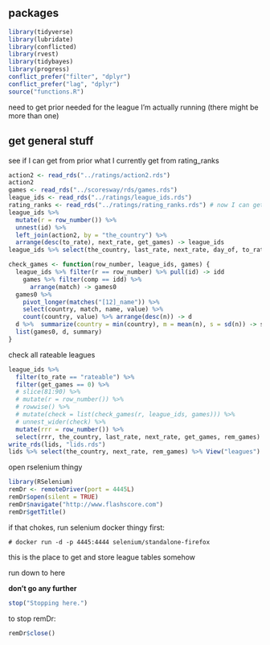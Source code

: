 ## packages

```r
library(tidyverse)
library(lubridate)
library(conflicted)
library(rvest)
library(tidybayes)
library(progress)
conflict_prefer("filter", "dplyr")
conflict_prefer("lag", "dplyr")
source("functions.R")
```

need to get prior needed for the league I'm actually running (there might be more than one)

## get general stuff

see if I can get from prior what I currently get from rating_ranks

```r
action2 <- read_rds("../ratings/action2.rds")
action2
games <- read_rds("../scoresway/rds/games.rds")
league_ids <- read_rds("../ratings/league_ids.rds")
rating_ranks <- read_rds("../ratings/rating_ranks.rds") # now I can get these from same folder as games
league_ids %>% 
  mutate(r = row_number()) %>% 
  unnest(id) %>% 
  left_join(action2, by = "the_country") %>% 
  arrange(desc(to_rate), next_rate, get_games) -> league_ids
league_ids %>% select(the_country, last_rate, next_rate, day_of, to_rate, get_games) 
```


```r
check_games <- function(row_number, league_ids, games) {
  league_ids %>% filter(r == row_number) %>% pull(id) -> idd
    games %>% filter(comp == idd) %>% 
      arrange(match) -> games0 
  games0 %>% 
    pivot_longer(matches("[12]_name")) %>%
    select(country, match, name, value) %>% 
    count(country, value) %>% arrange(desc(n)) -> d
  d %>%  summarize(country = min(country), m = mean(n), s = sd(n)) -> summary
  list(games0, d, summary)
}
```




check all rateable leagues



```r
league_ids %>%
  filter(to_rate == "rateable") %>%
  filter(get_games == 0) %>% 
  # slice(81:90) %>%
  # mutate(r = row_number()) %>%
  # rowwise() %>%
  # mutate(check = list(check_games(r, league_ids, games))) %>%
  # unnest_wider(check) %>% 
  mutate(rrr = row_number()) %>% 
  select(rrr, the_country, last_rate, next_rate, get_games, rem_games) -> lids
write_rds(lids, "lids.rds")
lids %>% select(the_country, next_rate, rem_games) %>% View("leagues")
```




open rselenium thingy

```r
library(RSelenium)
remDr <- remoteDriver(port = 4445L)
remDr$open(silent = TRUE)
remDr$navigate("http://www.flashscore.com")
remDr$getTitle()
```

if that chokes, run selenium docker thingy first:

```
# docker run -d -p 4445:4444 selenium/standalone-firefox
```

this is the place to get and store league tables somehow



run down to here

**don't go any further**



```r
stop("Stopping here.")
```

to stop remDr:

```r
remDr$close()
```

